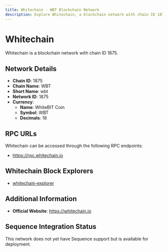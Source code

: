 ```yaml
--- 
title: Whitechain - WBT Blockchain Network
description: Explore Whitechain, a blockchain network with chain ID 1875. Learn about its native currency, WhiteBIT Coin, and how to interact with the network.
---
```


# Whitechain

Whitechain is a blockchain network with chain ID 1875.

## Network Details

- **Chain ID**: 1875
- **Chain Name**: WBT
- **Short Name**: wbt
- **Network ID**: 1875
- **Currency**: 
  - **Name**: WhiteBIT Coin
  - **Symbol**: WBT
  - **Decimals**: 18

## RPC URLs

Whitechain can be accessed through the following RPC endpoints:

- https://rpc.whitechain.io

## Whitechain Block Explorers

- [whitechain-explorer](https://explorer.whitechain.io)

## Additional Information

- **Official Website**: https://whitechain.io

## Sequence Integration Status

This network does not yet have Sequence support but is available for deployment.
